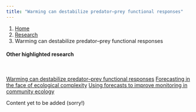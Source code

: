 ```yaml
---
title: "Warming can destabilize predator–prey functional responses"
---
```


```{=html}
<ol class="breadcrumb">
  <li class="breadcrumb-item"><a href="../index.qmd">Home</a></li>
  <li class="breadcrumb-item"><a href="../research.qmd">Research</a></li>
  <li class="breadcrumb-item active">Warming can destabilize predator–prey functional responses</li>
</ol>
```

::: column-margin

#### Other highlighted research

<br> 

```{=html}
<div class="list-group">
  <a href="#" class="list-group-item list-group-item-action active" aria-current="true">Warming can destabilize predator–prey functional responses</a>
  <a href="/ResearchPages/EcoComplexEcoForecast.qmd" class="list-group-item list-group-item-action">Forecasting in the face of ecological complexity</a>
  <a href="/ResearchPages/SamplingFreq.qmd" class="list-group-item list-group-item-action">Using forecasts to improve monitoring in community ecology</a>
</div>
```

:::

Content yet to be added (sorry!)
